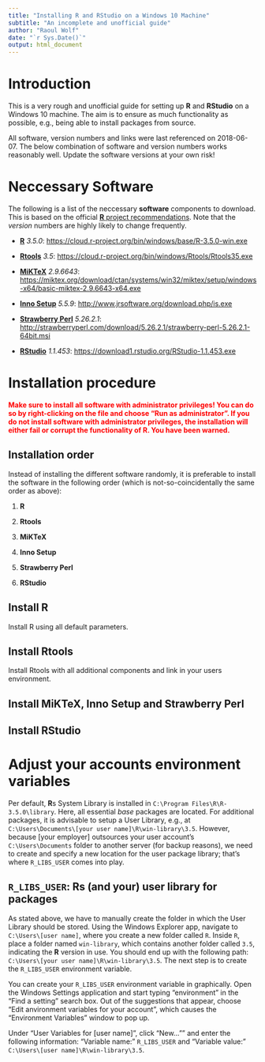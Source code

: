 ```yaml
---
title: "Installing R and RStudio on a Windows 10 Machine"
subtitle: "An incomplete and unofficial guide"
author: "Raoul Wolf"
date: "`r Sys.Date()`"
output: html_document
---
```


# Introduction

This is a very rough and unofficial guide for setting up **R** and **RStudio** on a Windows 10 machine. The aim is to ensure as much functionality as possible, e.g., being able to install packages from source. 

All software, version numbers and links were last referenced on 2018-06-07. The below combination of software and version numbers works reasonably well. Update the software versions at your own risk!

# Neccessary Software

The following is a list of the neccessary **software** components to download. This is based on the official [**R** project recommendations](https://cloud.r-project.org/bin/windows/Rtools/Rtools.txt). Note that the *version* numbers are highly likely to change frequently. 

* [**R**](https://cloud.r-project.org/index.html) *3.5.0*: <https://cloud.r-project.org/bin/windows/base/R-3.5.0-win.exe>

* [**Rtools**](https://cloud.r-project.org/bin/windows/Rtools/) *3.5*: <https://cloud.r-project.org/bin/windows/Rtools/Rtools35.exe>

* [**MiKTeX**](https://miktex.org/) *2.9.6643*: <https://miktex.org/download/ctan/systems/win32/miktex/setup/windows-x64/basic-miktex-2.9.6643-x64.exe>

* [**Inno Setup**](http://www.jrsoftware.org/isinfo.php) *5.5.9*: <http://www.jrsoftware.org/download.php/is.exe>

* [**Strawberry Perl**](http://strawberryperl.com/) *5.26.2.1*: <http://strawberryperl.com/download/5.26.2.1/strawberry-perl-5.26.2.1-64bit.msi>

* [**RStudio**](https://www.rstudio.com/products/rstudio/) *1.1.453*: <https://download1.rstudio.org/RStudio-1.1.453.exe>

# Installation procedure

<span style="color:red">**Make sure to install all software with administrator privileges! You can do so by right-clicking on the file and choose "Run as administrator". If you do not install software with administrator privileges, the installation will either fail or corrupt the functionality of R. You have been warned.**</span>

## Installation order

Instead of installing the different software randomly, it is preferable to install the software in the following order (which is not-so-coincidentally the same order as above):

1) **R**

2) **Rtools**

3) **MiKTeX**

4) **Inno Setup**

5) **Strawberry Perl**

6) **RStudio**

## Install **R**

Install R using all default parameters. 

## Install **Rtools**

Install Rtools with all additional components and link in your users environment. 

## Install **MiKTeX**, **Inno Setup** and **Strawberry Perl**

## Install **RStudio**

# Adjust your accounts environment variables

Per default, **R**s System Library is installed in `C:\Program Files\R\R-3.5.0\library`. Here, all essential *base* packages are located. For additional packages, it is advisable to setup a User Library, e.g., at `C:\Users\Documents\[your user name]\R\win-library\3.5`. However, because [your employer] outsources your user account's `C:\Users\Documents` folder to another server (for backup reasons), we need to create and specify a new location for the user package library; that's where `R_LIBS_USER` comes into play.

## `R_LIBS_USER`: **R**s (and your) user library for packages

As stated above, we have to manually create the folder in which the User Library should be stored. Using the Windows Explorer app, navigate to `C:\Users\[user name]`, where you create a new folder called `R`. Inside `R`, place a folder named `win-library`, which contains another folder called `3.5`, indicating the **R** version in use. You should end up with the following path: `C:\Users\[your user name]\R\win-library\3.5`. The next step is to create the `R_LIBS_USER` environment variable.

You can create your `R_LIBS_USER` environment variable in graphically. Open the Windows Settings application and start typing "environment" in the "Find a setting" search box. Out of the suggestions that appear, choose "Edit anvironment variables for your account", which causes the "Environment Variables" window to pop up.

Under "User Variables for [user name]", click "New..."" and enter the following information: "Variable name:" `R_LIBS_USER` and "Variable value:" `C:\Users\[user name]\R\win-library\3.5`.
